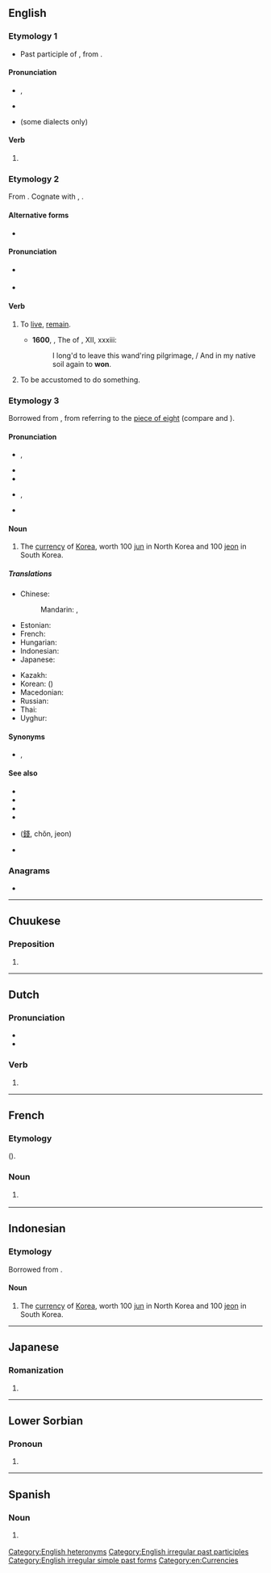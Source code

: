 {{also|Won|wón|woń}}
==English==
{{wikipedia}}

===Etymology 1===
* Past participle of {{m|en|win}}, from {{inh|en|ang|winnan}}.

====Pronunciation====
* {{enPR|wŭn}}, {{IPA|/wʌn/|lang=en}}
* {{rhymes|ʌn|lang=en}}
* {{homophones|lang=en|one}} (some dialects only)

====Verb====
{{head|en|verb form}}

# {{en-past of|win}}
<!--do not add translations here; add them to the conjugations of the translations of the infinitive "win"-->

===Etymology 2===
From {{etyl|ang|en}} {{m|ang|wunian}}. Cognate with {{cog|nl|wonen}}, {{cog|de|wohnen}}.

====Alternative forms====
* {{l|en|wone}}

====Pronunciation====
* {{a|UK}} {{IPA|/wɒn/|lang=en}}
* {{homophones|lang=en|one|wan}}

====Verb====
{{en-verb|d}}

# {{lb|en|archaic|or|obsolete|regional}} To [[live]], [[remain]].
#* '''1600''', {{w|Edward Fairfax}}, The ''{{w|Jerusalem Delivered}}'' of {{w|Torquato Tasso|Tasso}}, XII, xxxiii:
#*: I long'd to leave this wand'ring pilgrimage, / And in my native soil again to '''won'''.
# {{lb|en|archaic|or|obsolete|regional}} To be accustomed to do something.

===Etymology 3===
Borrowed from {{bor|en|ko|-}} {{ko-l|원|圓}}, from {{etyl|zhx|en}} {{zh-l|圓|circle” > “round coin}} referring to the [[piece of eight]] (compare {{m|en|yen}} and {{m|en|yuan}}).

====Pronunciation====
* {{a|RP}} {{enPR|wŏn}}, {{IPA|/wɒn/|lang=en}}
* {{rhymes|ɒn|lang=en}}
* {{homophones|lang=en|one|wan}}
* {{a|US}} {{enPR|wän}}, {{IPA|/wɑn/|lang=en}}
* {{rhymes|ɑn|lang=en}}

====Noun====
{{en-noun|won}}

# The [[currency]] of [[Korea]], worth 100 [[jun]] in North Korea and 100 [[jeon]] in South Korea.

=====Translations=====
{{trans-top|currency of Korea}}
* Chinese:
*: Mandarin: {{t+|cmn|韓圓|sc=Hani}}, {{t+|cmn|韩圆|tr=Hán yuán|sc=Hani}}
* Estonian: {{t|et|vonn}}
* French: {{t+|fr|won}}
* Hungarian: {{t+|hu|von}}
* Indonesian: {{t|id|won}}
* Japanese: {{t+|ja|ウォン|tr=won}}
{{trans-mid}}
* Kazakh: {{t|kk|уон}}
* Korean: {{t+|ko|원}} ({{t+|ko|圓}})
* Macedonian: {{t|mk|вон|m|tr=von|sc=Cyrl}}
* Russian: {{t+|ru|во́на|f}}
* Thai: {{t+|th|วอน}}
* Uyghur: {{t|ug|ۋون}}
{{trans-bottom}}

====Synonyms====
* {{l|en|₩}}, {{l|en|￦}}

====See also====
* {{pedialite|North Korean won}}
* {{pedialite|South Korean won}}
* {{pedialite|Korean won}}
* {{pedialite|₩}}
* {{l|ko|전}} ([[錢]], chŏn, jeon)
* {{l|ja|㌆}}

===Anagrams===
* {{anagrams|en|a=now|NOW|NWO|now|own}}

[[Category:English heteronyms]]
[[Category:English irregular past participles]]
[[Category:English irregular simple past forms]]
[[Category:en:Currencies]]

----

==Chuukese==

===Preposition===
{{head|chk|preposition}}

# {{l|en|on}}

----

==Dutch==

===Pronunciation===
* {{audio|Nl-won.ogg|Audio|lang=nl}}
* {{rhymes|ɔn|lang=nl}}

===Verb===
{{head|nl|verb form}}

# {{nl-verb form of|n=sg|t=past|m=ind|winnen}}

----

==French==

===Etymology===
{{etyl|ko|fr}} {{m|ko|원|sc=Hang}} ({{m|ko|圓|sc=Hang}}).

===Noun===
{{fr-noun|m}}

# {{l|en|won}} {{gloss|unit of currency}}

----

==Indonesian==

===Etymology===
Borrowed from {{bor|id|ko|-}} {{ko-l|원|圓}}.

====Noun====
{{en-noun|won}}

# The [[currency]] of [[Korea]], worth 100 [[jun]] in North Korea and 100 [[jeon]] in South Korea.

----

==Japanese==

===Romanization===
{{ja-romaji}}

# {{ja-romanization of|ウォン}}

----

==Lower Sorbian==

===Pronoun===
{{head|dsb|pronoun|g=m-s}}

# {{sup sp|dsb|wón}}

----

==Spanish==

===Noun===
{{es-noun|m|wones}}

# {{l|en|won}} {{gloss|unit of currency}}